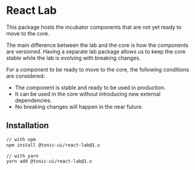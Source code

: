 # React Lab

This package hosts the incubator components that are not yet ready to move to the core.

The main difference between the lab and the core is how the components are versioned. Having a separate lab package allows us to keep the core stable while the lab is evolving with breaking changes.

For a component to be ready to move to the core, the following conditions are considered:

* The component is stable and ready to be used in production.
* It can be used in the core without introducing new external dependencies.
* No breaking changes will happen in the near future.

## Installation

```bash
// with npm
npm install @tonic-ui/react-lab@1.x

// with yarn
yarn add @tonic-ui/react-lab@1.x
```
